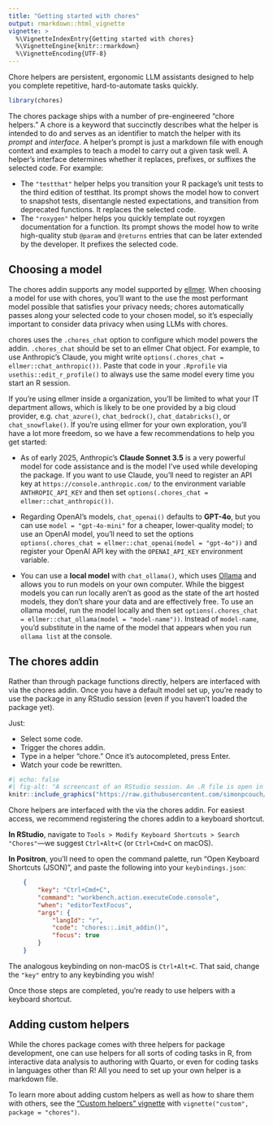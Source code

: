 ```yaml
---
title: "Getting started with chores"
output: rmarkdown::html_vignette
vignette: >
  %\VignetteIndexEntry{Getting started with chores}
  %\VignetteEngine{knitr::rmarkdown}
  %\VignetteEncoding{UTF-8}
---
```


Chore helpers are persistent, ergonomic LLM assistants designed to help you complete repetitive, hard-to-automate tasks quickly.

```r
library(chores)
```

The chores package ships with a number of pre-engineered "chore helpers." A chore is a keyword that succinctly describes what the helper is intended to do and serves as an identifier to match the helper with its _prompt_ and _interface_. A helper's prompt is just a markdown file with enough context and examples to teach a model to carry out a given task well. A helper's interface determines whether it replaces, prefixes, or suffixes the selected code. For example:

* The `"testthat"` helper helps you transition your R package's unit tests to the third edition of testthat. Its prompt shows the model how to convert to snapshot tests, disentangle nested expectations, and transition from deprecated functions. It replaces the selected code.
* The `"roxygen"` helper helps you quickly template out royxgen documentation for a function. Its prompt shows the model how to write high-quality stub `@param` and `@returns` entries that can be later extended by the developer. It prefixes the selected code.

## Choosing a model

The chores addin supports any model supported by [ellmer](https://ellmer.tidyverse.org/). When choosing a model for use with chores, you'll want to the use the most performant model possible that satisfies your privacy needs; chores automatically passes along your selected code to your chosen model, so it's especially important to consider data privacy when using LLMs with chores.

chores uses the `.chores_chat` option to configure which model powers the addin. `.chores_chat` should be set to an ellmer Chat object. For example, to use Anthropic's Claude, you might write `options(.chores_chat = ellmer::chat_anthropic())`. Paste that code in your `.Rprofile` via `usethis::edit_r_profile()` to always use the same model every time you start an R session.

If you're using ellmer inside a organization, you'll be limited to what your IT department allows, which is likely to be one provided by a big cloud provider, e.g. `chat_azure()`, `chat_bedrock()`, `chat_databricks()`, or `chat_snowflake()`. If you're using ellmer for your own exploration, you'll have a lot more freedom, so we have a few recommendations to help you get started:

- As of early 2025, Anthropic's **Claude Sonnet 3.5** is a very powerful model for code assistance and is the model I've used while developing the package. If you want to use Claude, you'll need to register an API key at `https://console.anthropic.com/` to the environment variable `ANTHROPIC_API_KEY` and then set `options(.chores_chat = ellmer::chat_anthropic())`. 

* Regarding OpenAI's models, `chat_openai()` defaults to **GPT-4o**, but you can use `model = "gpt-4o-mini"` for a cheaper, lower-quality model; to use an OpenAI model, you'll need to set the options `options(.chores_chat = ellmer::chat_openai(model = "gpt-4o"))` and register your OpenAI API key with the `OPENAI_API_KEY` environment variable.

- You can use a **local model** with `chat_ollama()`, which uses [Ollama](https://ollama.com) and allows you to run models on your own computer. While the biggest models you can run locally aren't as good as the state of the art hosted models, they don't share your data and are effectively free. To use an ollama model, run the model locally and then set `options(.chores_chat = ellmer::chat_ollama(model = "model-name"))`. Instead of `model-name`, you'd substitute in the name of the model that appears when you run `ollama list` at the console.

## The chores addin

Rather than through package functions directly, helpers are interfaced with via the chores addin. Once you have a default model set up, you're ready to use the package in any RStudio session (even if you haven't loaded the package yet).

Just:

* Select some code.
* Trigger the chores addin.
* Type in a helper "chore." Once it's autocompleted, press Enter.
* Watch your code be rewritten.

```r
#| echo: false
#| fig-alt: "A screencast of an RStudio session. An .R file is open in the editor with a function definition. The user selects various subsets of the function and, after selecting from a dropdown menu, the helper assistant converts erroring code and drafts function documentation."
knitr::include_graphics("https://raw.githubusercontent.com/simonpcouch/chores/refs/heads/main/inst/figs/addin.gif")
```

Chore helpers are interfaced with the via the chores addin. For easiest access, we recommend registering the chores addin to a keyboard shortcut.

**In RStudio**, navigate to `Tools > Modify Keyboard Shortcuts > Search "Chores"`---we suggest `Ctrl+Alt+C` (or `Ctrl+Cmd+C` on macOS).

**In Positron**, you'll need to open the command palette, run "Open Keyboard Shortcuts (JSON)", and paste the following into your `keybindings.json`:

```json
    {
        "key": "Ctrl+Cmd+C",
        "command": "workbench.action.executeCode.console",
        "when": "editorTextFocus",
        "args": {
            "langId": "r",
            "code": "chores::.init_addin()",
            "focus": true
        }
    }
```

The analogous keybinding on non-macOS is `Ctrl+Alt+C`. That said, change the `"key"` entry to any keybinding you wish!

Once those steps are completed, you're ready to use helpers with a keyboard shortcut.

## Adding custom helpers

While the chores package comes with three helpers for package development, one can use helpers for all sorts of coding tasks in R, from interactive data analysis to authoring with Quarto, or even for coding tasks in languages other than R! All you need to set up your own helper is a markdown file.

To learn more about adding custom helpers as well as how to share them with others, see the ["Custom helpers" vignette](custom.html) with `vignette("custom", package = "chores")`.
